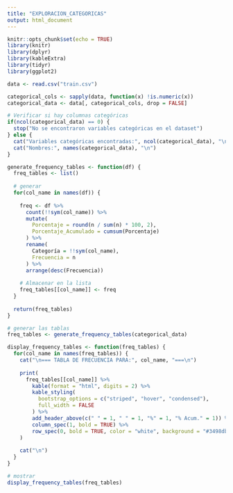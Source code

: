 ```yaml
---
title: "EXPLORACION_CATEGORICAS"
output: html_document
---
```


```r
knitr::opts_chunk$set(echo = TRUE)
library(knitr)
library(dplyr)
library(kableExtra)
library(tidyr)
library(ggplot2)
```

```r
data <- read.csv("train.csv")
```

```r
categorical_cols <- sapply(data, function(x) !is.numeric(x))
categorical_data <- data[, categorical_cols, drop = FALSE]

# Verificar si hay columnas categóricas
if(ncol(categorical_data) == 0) {
  stop("No se encontraron variables categóricas en el dataset")
} else {
  cat("Variables categóricas encontradas:", ncol(categorical_data), "\n")
  cat("Nombres:", names(categorical_data), "\n")
}

```

```r
generate_frequency_tables <- function(df) {
  freq_tables <- list()
  
  # generar
  for(col_name in names(df)) {
    
    freq <- df %>%
      count(!!sym(col_name)) %>%
      mutate(
        Porcentaje = round(n / sum(n) * 100, 2),
        Porcentaje_Acumulado = cumsum(Porcentaje)
      ) %>%
      rename(
        Categoría = !!sym(col_name),
        Frecuencia = n
      ) %>%
      arrange(desc(Frecuencia))
    
    # Almacenar en la lista
    freq_tables[[col_name]] <- freq
  }
  
  return(freq_tables)
}

# generar las tablas
freq_tables <- generate_frequency_tables(categorical_data)

```

```r
display_frequency_tables <- function(freq_tables) {
  for(col_name in names(freq_tables)) {
    cat("\n=== TABLA DE FRECUENCIA PARA:", col_name, "===\n")
    
    print(
      freq_tables[[col_name]] %>%
        kable(format = "html", digits = 2) %>%
        kable_styling(
          bootstrap_options = c("striped", "hover", "condensed"),
          full_width = FALSE
        ) %>%
        add_header_above(c(" " = 1, " " = 1, "%" = 1, "% Acum." = 1)) %>%
        column_spec(1, bold = TRUE) %>%
        row_spec(0, bold = TRUE, color = "white", background = "#3498db")
    )
    
    cat("\n")
  }
}

# mostrar
display_frequency_tables(freq_tables)
```


